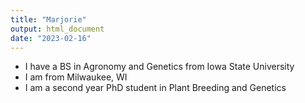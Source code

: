 ```yaml
---
title: "Marjorie"
output: html_document
date: "2023-02-16"
---
```


- I have a BS in Agronomy and Genetics from Iowa State University
- I am from Milwaukee, WI
- I am a second year PhD student in Plant Breeding and Genetics
